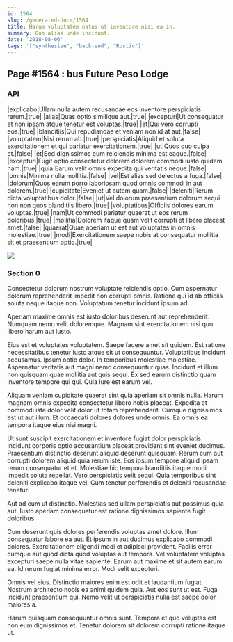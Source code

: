 ```yaml
---
id: 1564
slug: /generated-docs/1564
title: Harum voluptatem natus ut inventore nisi ea in.
summary: Quo alias unde incidunt.
date: '2018-08-06'
tags: '["synthesize", "back-end", "Rustic"]'
---
```


## Page #1564 : bus Future Peso Lodge
### API

|explicabo|Ullam nulla autem recusandae eos inventore perspiciatis rerum.|true|
|alias|Quas optio similique aut.|true|
|excepturi|Ut consequatur et non ipsam atque tenetur est voluptas.|true|
|et|Qui vero corrupti eos.|true|
|blanditiis|Qui repudiandae et veniam non id at aut.|false|
|voluptatem|Nisi rerum ab.|true|
|perspiciatis|Aliquid et soluta exercitationem et qui pariatur exercitationem.|true|
|ut|Quos quo culpa et.|false|
|et|Sed dignissimos eum reiciendis minima est eaque.|false|
|excepturi|Fugit optio consectetur dolorem dolorem commodi iusto quidem nam.|true|
|quia|Earum velit omnis expedita qui veritatis neque.|false|
|omnis|Minima nulla mollitia.|false|
|vel|Est alias sed delectus a fuga.|false|
|dolorum|Quos earum porro laboriosam quod omnis commodi in aut dolorem.|true|
|cupiditate|Eveniet ut autem quam.|false|
|deleniti|Rerum dicta voluptatibus dolor.|false|
|ut|Vel dolorum praesentium dolorum sequi non non quos blanditiis libero.|true|
|voluptatibus|Officiis dolores earum voluptas.|true|
|nam|Ut commodi pariatur quaerat ut eos rerum doloribus.|true|
|mollitia|Dolorem itaque quam velit corrupti et libero placeat amet.|false|
|quaerat|Quae aperiam ut est aut voluptates in omnis molestiae.|true|
|modi|Exercitationem saepe nobis at consequatur mollitia sit et praesentium optio.|true|


![](/assets/cats-0.jpg)

### Section 0
Consectetur dolorum nostrum voluptate reiciendis optio. Cum aspernatur dolorum reprehenderit impedit non corrupti omnis. Ratione qui id ab officiis soluta neque itaque non. Voluptatum tenetur incidunt ipsum ad.
 Aperiam maxime omnis est iusto doloribus deserunt aut reprehenderit. Numquam nemo velit doloremque. Magnam sint exercitationem nisi quo libero harum aut iusto.
 Eius est et voluptates voluptatem. Saepe facere amet sit quidem. Est ratione necessitatibus tenetur iusto atque sit ut consequuntur. Voluptatibus incidunt accusamus. Ipsum optio dolor. In temporibus molestiae molestiae.
Aspernatur veritatis aut magni nemo consequuntur quas. Incidunt et illum non quisquam quae mollitia aut quis sequi. Ex sed earum distinctio quam inventore tempore qui qui. Quia iure est earum vel.
 Aliquam veniam cupiditate quaerat sint quia aperiam sit omnis nulla. Harum magnam omnis expedita consectetur libero nobis placeat. Expedita et commodi iste dolor velit dolor ut totam reprehenderit. Cumque dignissimos est ut aut illum. Et occaecati dolores dolores unde omnis. Ea omnis ea tempora itaque eius nisi magni.
 Ut sunt suscipit exercitationem et inventore fugiat dolor perspiciatis. Incidunt corporis optio accusantium placeat provident sint eveniet ducimus. Praesentium distinctio deserunt aliquid deserunt quisquam.
Rerum cum aut corrupti dolorem aliquid quia rerum iste. Eos ipsum tempore aliquid ipsam rerum consequatur et et. Molestiae hic tempora blanditiis itaque modi impedit soluta repellat. Vero perspiciatis velit sequi. Quia temporibus sint deleniti explicabo itaque vel. Cum tenetur perferendis et deleniti recusandae tenetur.
 Aut ad cum ut distinctio. Molestias sed ullam perspiciatis aut possimus quia aut. Iusto aperiam consequatur est ratione dignissimos sapiente fugit doloribus.
 Cum deserunt quis dolores perferendis voluptas amet dolore. Illum consequatur labore ea aut. Et ipsum in aut ducimus explicabo commodi dolores.
Exercitationem eligendi modi et adipisci provident. Facilis error cumque aut quod dicta quod voluptas aut tempora. Vel voluptatem voluptas excepturi saepe nulla vitae sapiente. Earum aut maxime et sit autem earum ea. Id rerum fugiat minima error. Modi velit excepturi.
 Omnis vel eius. Distinctio maiores enim est odit et laudantium fugiat. Nostrum architecto nobis ea animi quidem quia. Aut eos sunt ut est. Fuga incidunt praesentium qui. Nemo velit ut perspiciatis nulla est saepe dolor maiores a.
 Harum quisquam consequuntur omnis sunt. Tempora et quo voluptas est non eum dignissimos et. Tenetur dolorem sit dolorem corrupti ratione itaque ut.
